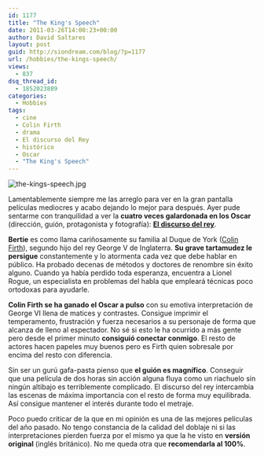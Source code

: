 ```yaml
---
id: 1177
title: "The King's Speech"
date: 2011-03-26T14:00:23+00:00
author: David Saltares
layout: post
guid: http://siondream.com/blog/?p=1177
url: /hobbies/the-kings-speech/
views:
  - 837
dsq_thread_id:
  - 1852023889
categories:
  - Hobbies
tags:
  - cine
  - Colin Firth
  - drama
  - El discurso del Rey
  - histórico
  - Oscar
  - "The King's Speech"
---
```


![the-kings-speech.jpg](/img/wp/the-kings-speech.webp)

Lamentablemente siempre me las arreglo para ver en la gran pantalla películas mediocres y acabo dejando lo mejor para después. Ayer pude sentarme con tranquilidad a ver la **cuatro veces galardonada en los Oscar** (dirección, guión, protagonista y fotografía): **[El discurso del rey](http://www.imdb.com/title/tt1504320/)**.

**Bertie** es como llama cariñosamente su familia al Duque de York ([Colin Firth](http://www.imdb.com/name/nm0000147/)), segundo hijo del rey George V de Inglaterra. **Su grave tartamudez le persigue** constantemente y lo atormenta cada vez que debe hablar en público. Ha probado decenas de métodos y doctores de renombre sin éxito alguno. Cuando ya había perdido toda esperanza, encuentra a Lionel Rogue, un especialista en problemas del habla que empleará técnicas poco ortodoxas para ayudarle.

**Colin Firth se ha ganado el Oscar a pulso** con su emotiva interpretación de George VI llena de matices y contrastes. Consigue imprimir el temperamento, frustración y fuerza necesarios a su personaje de forma que alcanza de lleno al espectador. No sé si esto le ha ocurrido a más gente pero desde el primer minuto **consiguió conectar conmigo**. El resto de actores hacen papeles muy buenos pero es Firth quien sobresale por encima del resto con diferencia.

Sin ser un gurú gafa-pasta pienso que **el guión es magnífico**. Conseguir que una película de dos horas sin acción alguna fluya como un riachuelo sin ningún altibajo es terriblemente complicado. El discurso del rey intercambia las escenas de máxima importancia con el resto de forma muy equilibrada. Así consigue mantener el interés durante todo el metraje.

Poco puedo criticar de la que en mi opinión es una de las mejores películas del año pasado. No tengo constancia de la calidad del doblaje ni si las interpretaciones pierden fuerza por el mismo ya que la he visto en **versión original** (inglés británico). No me queda otra que **recomendarla al 100%**.
